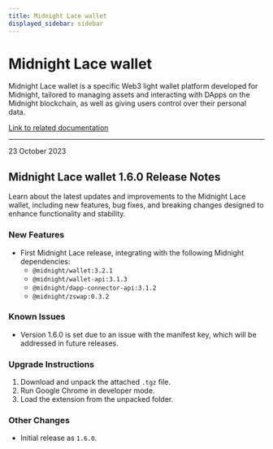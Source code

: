 ```yaml
---
title: Midnight Lace wallet
displayed_sidebar: sidebar
---
```


# Midnight Lace wallet

Midnight Lace wallet is a specific Web3 light wallet platform developed for Midnight, tailored to managing assets and interacting with DApps on the Midnight blockchain, as well as giving users control over their personal data.

[Link to related documentation](https://www.lace.io/)

---

<div 
  style={{
    marginTop: '0',
    fontSize: '1rem',
    fontWeight: 'normal',
    marginBottom: '0.5rem'
  }}
>
  23 October 2023
</div>

## Midnight Lace wallet 1.6.0 Release Notes

Learn about the latest updates and improvements to the Midnight Lace wallet, including new features, bug fixes, and breaking changes designed to enhance functionality and stability.

### New Features

- First Midnight Lace release, integrating with the following Midnight dependencies:
  - `@midnight/wallet:3.2.1`
  - `@midnight/wallet-api:3.1.3`
  - `@midnight/dapp-connector-api:3.1.2`
  - `@midnight/zswap:0.3.2`

### Known Issues

- Version 1.6.0 is set due to an issue with the manifest key, which will be addressed in future releases.

### Upgrade Instructions

1. Download and unpack the attached `.tgz` file.
2. Run Google Chrome in developer mode.
3. Load the extension from the unpacked folder.

### Other Changes

- Initial release as `1.6.0`.  

